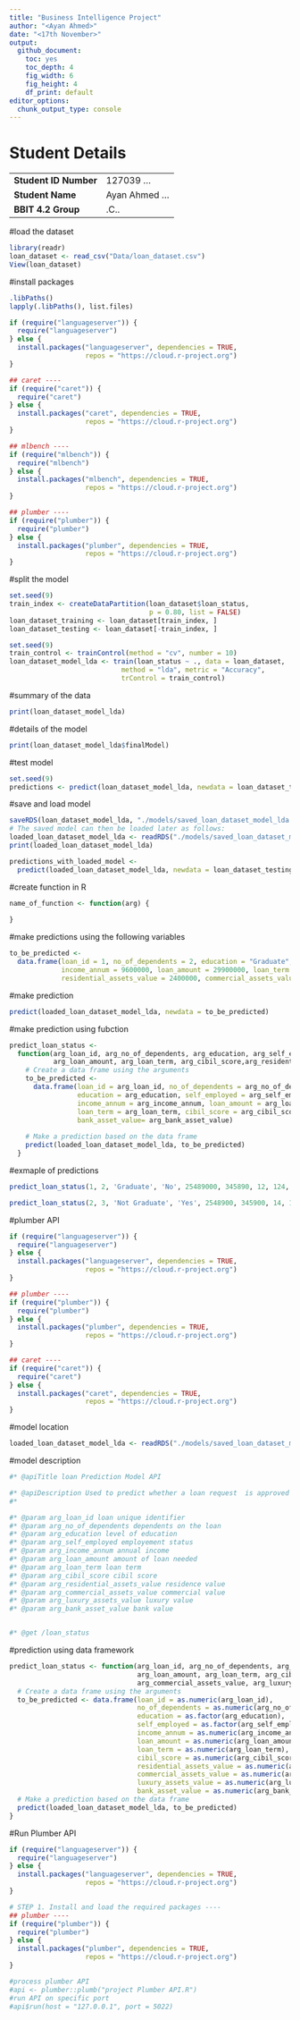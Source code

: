 ---
title: "Business Intelligence Project"
author: "<Ayan Ahmed>"
date: "<17th November>"
output:
  github_document: 
    toc: yes
    toc_depth: 4
    fig_width: 6
    fig_height: 4
    df_print: default
editor_options:
  chunk_output_type: console
---

# Student Details

|                                              |     |
|----------------------------------------------|-----|
| **Student ID Number**                        |127039 ... |
| **Student Name**                             |Ayan Ahmed ... |
| **BBIT 4.2 Group**                           | .C.. |


#load the dataset 
```{r}
library(readr)
loan_dataset <- read_csv("Data/loan_dataset.csv")
View(loan_dataset)

```

#install packages
```{r}
.libPaths()
lapply(.libPaths(), list.files)

if (require("languageserver")) {
  require("languageserver")
} else {
  install.packages("languageserver", dependencies = TRUE,
                   repos = "https://cloud.r-project.org")
}

## caret ----
if (require("caret")) {
  require("caret")
} else {
  install.packages("caret", dependencies = TRUE,
                   repos = "https://cloud.r-project.org")
}

## mlbench ----
if (require("mlbench")) {
  require("mlbench")
} else {
  install.packages("mlbench", dependencies = TRUE,
                   repos = "https://cloud.r-project.org")
}

## plumber ----
if (require("plumber")) {
  require("plumber")
} else {
  install.packages("plumber", dependencies = TRUE,
                   repos = "https://cloud.r-project.org")
}
```

#split the model
```{r}
set.seed(9)
train_index <- createDataPartition(loan_dataset$loan_status,
                                   p = 0.80, list = FALSE)
loan_dataset_training <- loan_dataset[train_index, ]
loan_dataset_testing <- loan_dataset[-train_index, ]

set.seed(9)
train_control <- trainControl(method = "cv", number = 10)
loan_dataset_model_lda <- train(loan_status ~ ., data = loan_dataset,
                            method = "lda", metric = "Accuracy",
                            trControl = train_control)
```

#summary of the data
```{r}
print(loan_dataset_model_lda)
```

#details of the model
```{r}
print(loan_dataset_model_lda$finalModel)
```

#test model
```{r}
set.seed(9)
predictions <- predict(loan_dataset_model_lda, newdata = loan_dataset_testing)

```

#save and load model
```{r}
saveRDS(loan_dataset_model_lda, "./models/saved_loan_dataset_model_lda.rds")
# The saved model can then be loaded later as follows:
loaded_loan_dataset_model_lda <- readRDS("./models/saved_loan_dataset_model_lda.rds")
print(loaded_loan_dataset_model_lda)

predictions_with_loaded_model <-
  predict(loaded_loan_dataset_model_lda, newdata = loan_dataset_testing)

```

#create function in R
```{r}
name_of_function <- function(arg) {
  
}

```

#make predictions using the following variables
```{r}
to_be_predicted <-
  data.frame(loan_id = 1, no_of_dependents = 2, education = "Graduate", self_employed = "No" ,
             income_annum = 9600000, loan_amount = 29900000, loan_term = 12, cibil_score = 778,
             residential_assets_value = 2400000, commercial_assets_value =17600000, luxury_assets_value = 22700000, bank_asset_value = 8000000)


```

#make prediction
```{r}
predict(loaded_loan_dataset_model_lda, newdata = to_be_predicted)
```

#make prediction using fubction
```{r}
predict_loan_status <-
  function(arg_loan_id, arg_no_of_dependents, arg_education, arg_self_employed, arg_income_annum,
           arg_loan_amount, arg_loan_term, arg_cibil_score,arg_residential_assets_value,arg_commercial_assets_value,arg_luxury_assets_value,arg_bank_asset_value) {
    # Create a data frame using the arguments
    to_be_predicted <-
      data.frame(loan_id = arg_loan_id, no_of_dependents = arg_no_of_dependents,
                 education = arg_education, self_employed = arg_self_employed,
                 income_annum = arg_income_annum, loan_amount = arg_loan_amount,
                 loan_term = arg_loan_term, cibil_score = arg_cibil_score , residential_assets_value = arg_residential_assets_value, commercial_assets_value = arg_commercial_assets_value, luxury_assets_value = arg_luxury_assets_value ,
                 bank_asset_value= arg_bank_asset_value)
    
    # Make a prediction based on the data frame
    predict(loaded_loan_dataset_model_lda, to_be_predicted)
  }  
```


#exmaple of predictions
```{r}
predict_loan_status(1, 2, 'Graduate', 'No', 25489000, 345890, 12, 124, 685578, 4500000,9875000,3400000)

predict_loan_status(2, 3, 'Not Graduate', 'Yes', 2548900, 345900, 14, 124, 685878, 4657900,678000654,4590000)

```

#plumber API

```{r}
if (require("languageserver")) {
  require("languageserver")
} else {
  install.packages("languageserver", dependencies = TRUE,
                   repos = "https://cloud.r-project.org")
}

## plumber ----
if (require("plumber")) {
  require("plumber")
} else {
  install.packages("plumber", dependencies = TRUE,
                   repos = "https://cloud.r-project.org")
}

## caret ----
if (require("caret")) {
  require("caret")
} else {
  install.packages("caret", dependencies = TRUE,
                   repos = "https://cloud.r-project.org")
}
```

#model location
```{r}
loaded_loan_dataset_model_lda <- readRDS("./models/saved_loan_dataset_model_lda.rds")

```

#model description
```{r}
#* @apiTitle loan Prediction Model API

#* @apiDescription Used to predict whether a loan request  is approved or rejected.
#* 

#* @param arg_loan_id loan unique identifier
#* @param arg_no_of_dependents dependents on the loan
#* @param arg_education level of education
#* @param arg_self_employed employement status
#* @param arg_income_annum annual income
#* @param arg_loan_amount amount of loan needed
#* @param arg_loan_term loan term
#* @param arg_cibil_score cibil score
#* @param arg_residential_assets_value residence value
#* @param arg_commercial_assets_value commercial value
#* @param arg_luxury_assets_value luxury value
#* @param arg_bank_asset_value bank value


#* @get /loan_status
```

#prediction using data framework
```{r}
predict_loan_status <- function(arg_loan_id, arg_no_of_dependents, arg_education, arg_self_employed, arg_income_annum,
                                arg_loan_amount, arg_loan_term, arg_cibil_score, arg_residential_assets_value,
                                arg_commercial_assets_value, arg_luxury_assets_value, arg_bank_asset_value) {
  # Create a data frame using the arguments
  to_be_predicted <- data.frame(loan_id = as.numeric(arg_loan_id),
                                no_of_dependents = as.numeric(arg_no_of_dependents),
                                education = as.factor(arg_education),
                                self_employed = as.factor(arg_self_employed),
                                income_annum = as.numeric(arg_income_annum),
                                loan_amount = as.numeric(arg_loan_amount),
                                loan_term = as.numeric(arg_loan_term),
                                cibil_score = as.numeric(arg_cibil_score),
                                residential_assets_value = as.numeric(arg_residential_assets_value),
                                commercial_assets_value = as.numeric(arg_commercial_assets_value),
                                luxury_assets_value = as.numeric(arg_luxury_assets_value),
                                bank_asset_value = as.numeric(arg_bank_asset_value))
  # Make a prediction based on the data frame
  predict(loaded_loan_dataset_model_lda, to_be_predicted)
}
```


#Run Plumber API
```{r}
if (require("languageserver")) {
  require("languageserver")
} else {
  install.packages("languageserver", dependencies = TRUE,
                   repos = "https://cloud.r-project.org")
}

# STEP 1. Install and load the required packages ----
## plumber ----
if (require("plumber")) {
  require("plumber")
} else {
  install.packages("plumber", dependencies = TRUE,
                   repos = "https://cloud.r-project.org")
}
```


```{r}
#process plumber API
#api <- plumber::plumb("project Plumber API.R")
#run API on specific port
#api$run(host = "127.0.0.1", port = 5022)
```


